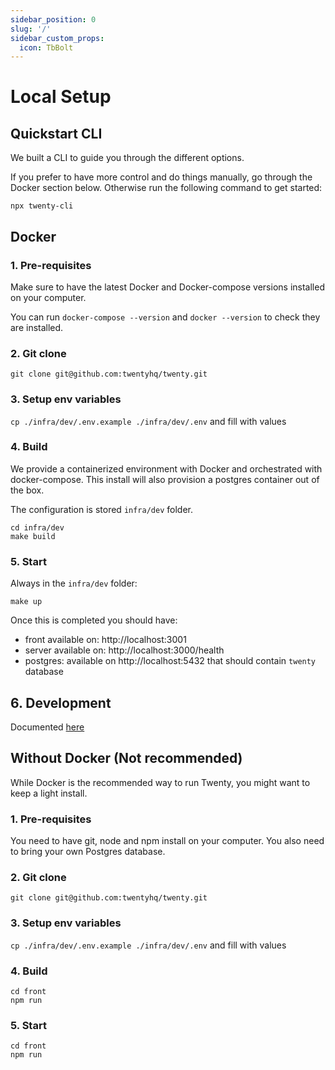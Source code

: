 ```yaml
---
sidebar_position: 0
slug: '/'
sidebar_custom_props:
  icon: TbBolt
---
```


# Local Setup

## Quickstart CLI

We built a CLI to guide you through the different options.

If you prefer to have more control and do things manually, go through the Docker section below.
Otherwise run the following command to get started:
```
npx twenty-cli
```


## Docker

### 1. Pre-requisites

Make sure to have the latest Docker and Docker-compose versions installed on your computer.

You can run `docker-compose --version` and `docker --version` to check they are installed.

### 2. Git clone
`git clone git@github.com:twentyhq/twenty.git`

### 3. Setup env variables

`cp ./infra/dev/.env.example ./infra/dev/.env` and fill with values

### 4. Build

We provide a containerized environment with Docker and orchestrated with docker-compose.
This install will also provision a postgres container out of the box.

The configuration is stored `infra/dev` folder. 

```
cd infra/dev
make build
```

### 5. Start

Always in the `infra/dev` folder:
```
make up
```

Once this is completed you should have:

- front available on: http://localhost:3001
- server available on: http://localhost:3000/health
- postgres: available on http://localhost:5432 that should contain `twenty` database


## 6. Development

Documented [here](/development/workflows.md)

## Without Docker (Not recommended)

While Docker is the recommended way to run Twenty, you might want to keep a light install.

### 1. Pre-requisites
You need to have git, node and npm install on your computer.
You also need to bring your own Postgres database.

### 2. Git clone
`git clone git@github.com:twentyhq/twenty.git`

### 3. Setup env variables

`cp ./infra/dev/.env.example ./infra/dev/.env` and fill with values

### 4. Build
```
cd front
npm run
```

### 5. Start

```
cd front
npm run
```
